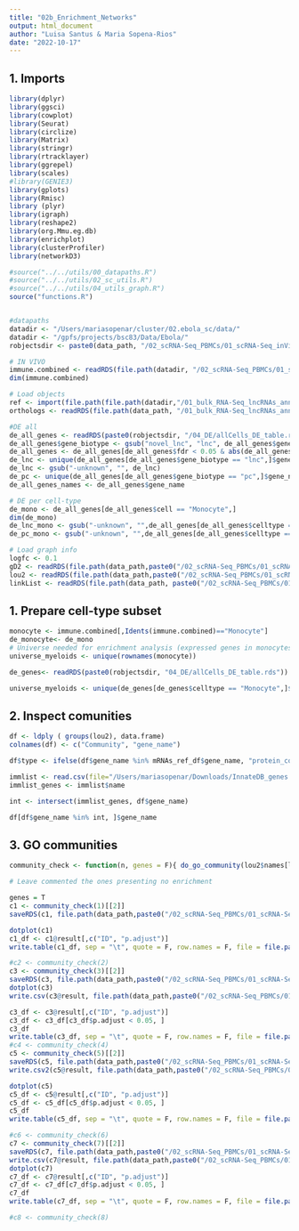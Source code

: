 ```yaml
---
title: "02b_Enrichment_Networks"
output: html_document
author: "Luisa Santus & Maria Sopena-Rios"
date: "2022-10-17"
---
```


## 1. Imports 
```r
library(dplyr)
library(ggsci)
library(cowplot)
library(Seurat)
library(circlize)
library(Matrix)
library(stringr)
library(rtracklayer)
library(ggrepel)
library(scales)
#library(GENIE3)
library(gplots)
library(Rmisc)
library (plyr)
library(igraph)
library(reshape2)
library(org.Mmu.eg.db)
library(enrichplot)
library(clusterProfiler)
library(networkD3)

#source("../../utils/00_datapaths.R")
#source("../../utils/02_sc_utils.R")
#source("../../utils/04_utils_graph.R")
source("functions.R")


#datapaths
datadir <- "/Users/mariasopenar/cluster/02.ebola_sc/data/"
datadir <- "/gpfs/projects/bsc83/Data/Ebola/"
robjectsdir <- paste0(data_path, "/02_scRNA-Seq_PBMCs/01_scRNA-Seq_inVivo_rhemac10/05_RObjects/")

# IN VIVO 
immune.combined <- readRDS(file.path(datadir, "/02_scRNA-Seq_PBMCs/01_scRNA-Seq_inVivo_rhemac10/05_RObjects/03_prep/03_immune.combined.ready.rds"))
dim(immune.combined)

# Load objects 
ref <- import(file.path(file.path(datadir,"/01_bulk_RNA-Seq_lncRNAs_annotation/03_novel_lncRNAs_list/rheMac10_EBOV_and_novel_genenames.gtf")))
orthologs <- readRDS(file.path(data_path, "/01_bulk_RNA-Seq_lncRNAs_annotation/05_orthologs/orthologs_geneid_ready.rds"))

#DE all 
de_all_genes <- readRDS(paste0(robjectsdir, "/04_DE/allCells_DE_table.rds"))
de_all_genes$gene_biotype <- gsub("novel_lnc", "lnc", de_all_genes$gene_biotype)
de_all_genes <- de_all_genes[de_all_genes$fdr < 0.05 & abs(de_all_genes$logFC) > 0.1, ]
de_lnc <- unique(de_all_genes[de_all_genes$gene_biotype == "lnc",]$gene_name)
de_lnc <- gsub("-unknown", "", de_lnc)
de_pc <- unique(de_all_genes[de_all_genes$gene_biotype == "pc",]$gene_name)
de_all_genes_names <- de_all_genes$gene_name

# DE per cell-type
de_mono <- de_all_genes[de_all_genes$cell == "Monocyte",]
dim(de_mono)
de_lnc_mono <- gsub("-unknown", "",de_all_genes[de_all_genes$celltype == "Monocyte" & de_all_genes$gene_biotype == "lnc",]$gene_name)
de_pc_mono <- gsub("-unknown", "",de_all_genes[de_all_genes$celltype == "Monocyte" & de_all_genes$gene_biotype == "pc",]$gene_name)

# Load graph info 
logfc <- 0.1
gD2 <- readRDS(file.path(data_path,paste0("/02_scRNA-Seq_PBMCs/01_scRNA-Seq_inVivo_rhemac10/05_RObjects/09_graph/gD2_newFilt_0.1.rds")))
lou2 <- readRDS(file.path(data_path,paste0("/02_scRNA-Seq_PBMCs/01_scRNA-Seq_inVivo_rhemac10/05_RObjects/09_graph/lou_newFilt_0.1.rds")))
linkList <- readRDS(file.path(data_path, paste0("/02_scRNA-Seq_PBMCs/01_scRNA-Seq_inVivo_rhemac10/05_RObjects/09_graph/linkList_NewFilt_0.1.rds")))
```



## 1. Prepare cell-type subset 
```r
monocyte <- immune.combined[,Idents(immune.combined)=="Monocyte"]
de_monocyte<- de_mono
# Universe needed for enrichment analysis (expressed genes in monocytes)
universe_myeloids <- unique(rownames(monocyte))

de_genes<- readRDS(paste0(robjectsdir, "04_DE/allCells_DE_table.rds"))

universe_myeloids <- unique(de_genes[de_genes$celltype == "Monocyte",]$gene_name)

```

## 2. Inspect comunities 

```r
df <- ldply ( groups(lou2), data.frame)
colnames(df) <- c("Community", "gene_name")

df$type <- ifelse(df$gene_name %in% mRNAs_ref_df$gene_name, "protein_coding", "lnc")

immlist <- read.csv(file="/Users/mariasopenar/Downloads/InnateDB_genes.csv")
immlist_genes <- immlist$name

int <- intersect(immlist_genes, df$gene_name)

df[df$gene_name %in% int, ]$gene_name
```



## 3. GO communities 
```r
community_check <- function(n, genes = F){ do_go_community(lou2$names[lou2$membership == n],universe_myeloids,n, de_lnc_mono, genes = genes) }

# Leave commented the ones presenting no enrichment

genes = T
c1 <- community_check(1)[[2]]
saveRDS(c1, file.path(data_path,paste0("/02_scRNA-Seq_PBMCs/01_scRNA-Seq_inVivo_rhemac10/05_RObjects/09_graph/enrichment_c1.rds")))

dotplot(c1)
c1_df <- c1@result[,c("ID", "p.adjust")]
write.table(c1_df, sep = "\t", quote = F, row.names = F, file = file.path(data_path,paste0("/02_scRNA-Seq_PBMCs/01_scRNA-Seq_inVivo_rhemac10/05_RObjects/09_graph/enrich_table_c1.txt")))

#c2 <- community_check(2)
c3 <- community_check(3)[[2]]
saveRDS(c3, file.path(data_path,paste0("/02_scRNA-Seq_PBMCs/01_scRNA-Seq_inVivo_rhemac10/05_RObjects/09_graph/enrichment_c3.rds")))
dotplot(c3)
write.csv(c3@result, file.path(data_path,paste0("/02_scRNA-Seq_PBMCs/01_scRNA-Seq_inVivo_rhemac10/05_RObjects/09_graph/enrichment_c3.csv")))

c3_df <- c3@result[,c("ID", "p.adjust")]
c3_df <- c3_df[c3_df$p.adjust < 0.05, ]
c3_df 
write.table(c3_df, sep = "\t", quote = F, row.names = F, file = file.path(data_path,paste0("/02_scRNA-Seq_PBMCs/01_scRNA-Seq_inVivo_rhemac10/05_RObjects/09_graph/enrich_table_c3.txt")))
#c4 <- community_check(4)
c5 <- community_check(5)[[2]]
saveRDS(c5, file.path(data_path,paste0("/02_scRNA-Seq_PBMCs/01_scRNA-Seq_inVivo_rhemac10/05_RObjects/09_graph/enrichment_c5.rds")))
write.csv2(c5@result, file.path(data_path,paste0("/02_scRNA-Seq_PBMCs/01_scRNA-Seq_inVivo_rhemac10/05_RObjects/09_graph/enrichment_c5.csv")))

dotplot(c5)
c5_df <- c5@result[,c("ID", "p.adjust")]
c5_df <- c5_df[c5_df$p.adjust < 0.05, ]
c5_df 
write.table(c5_df, sep = "\t", quote = F, row.names = F, file = file.path(data_path,paste0("/02_scRNA-Seq_PBMCs/01_scRNA-Seq_inVivo_rhemac10/05_RObjects/09_graph/enrich_table_c5.txt")))

#c6 <- community_check(6)
c7 <- community_check(7)[[2]]
saveRDS(c7, file.path(data_path,paste0("/02_scRNA-Seq_PBMCs/01_scRNA-Seq_inVivo_rhemac10/05_RObjects/09_graph/enrichment_c7.rds")))
write.csv(c7@result, file.path(data_path,paste0("/02_scRNA-Seq_PBMCs/01_scRNA-Seq_inVivo_rhemac10/05_RObjects/09_graph/enrichment_c7.csv")))
dotplot(c7)
c7_df <- c7@result[,c("ID", "p.adjust")]
c7_df <- c7_df[c7_df$p.adjust < 0.05, ]
c7_df 
write.table(c7_df, sep = "\t", quote = F, row.names = F, file = file.path(data_path,paste0("/02_scRNA-Seq_PBMCs/01_scRNA-Seq_inVivo_rhemac10/05_RObjects/09_graph/enrich_table_c7.txt")))

#c8 <- community_check(8)


```





